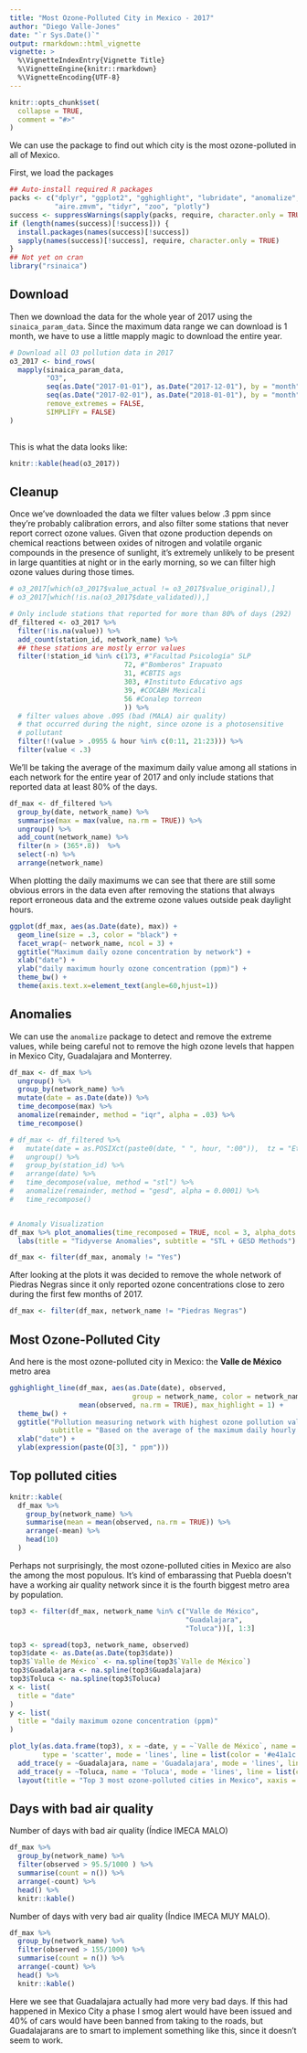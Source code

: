 ```yaml
---
title: "Most Ozone-Polluted City in Mexico - 2017"
author: "Diego Valle-Jones"
date: "`r Sys.Date()`"
output: rmarkdown::html_vignette
vignette: >
  %\VignetteIndexEntry{Vignette Title}
  %\VignetteEngine{knitr::rmarkdown}
  %\VignetteEncoding{UTF-8}
---
```


```r
knitr::opts_chunk$set(
  collapse = TRUE,
  comment = "#>"
)
```

We can use the package to find out which city is the most ozone-polluted in all of Mexico.

First, we load the packages

```r
## Auto-install required R packages
packs <- c("dplyr", "ggplot2", "gghighlight", "lubridate", "anomalize", 
           "aire.zmvm", "tidyr", "zoo", "plotly")
success <- suppressWarnings(sapply(packs, require, character.only = TRUE))
if (length(names(success)[!success])) {
  install.packages(names(success)[!success])
  sapply(names(success)[!success], require, character.only = TRUE)
}
## Not yet on cran
library("rsinaica")
```
## Download

Then we download the data for the whole year of 2017 using the `sinaica_param_data`. Since the maximum data range we can download is 1 month, we have to use a little mapply magic to download the entire year.


```r
# Download all O3 pollution data in 2017
o3_2017 <- bind_rows(
  mapply(sinaica_param_data,
         "O3",
         seq(as.Date("2017-01-01"), as.Date("2017-12-01"), by = "month"),
         seq(as.Date("2017-02-01"), as.Date("2018-01-01"), by = "month") - 1,
         remove_extremes = FALSE,
         SIMPLIFY = FALSE)
)
       
```
This is what the data looks like:

```r
knitr::kable(head(o3_2017))
```

## Cleanup

Once we've downloaded the data we filter values below .3 ppm since they're probably calibration errors, and also filter some stations that never report correct ozone values. Given that ozone production depends on chemical reactions between oxides of nitrogen and volatile organic compounds in the presence of sunlight, it’s extremely unlikely to be present in large quantities at night or in the early morning, so we can filter high ozone values during those times.

```r
# o3_2017[which(o3_2017$value_actual != o3_2017$value_original),]
# o3_2017[which(!is.na(o3_2017$date_validated)),]

# Only include stations that reported for more than 80% of days (292)
df_filtered <- o3_2017 %>%
  filter(!is.na(value)) %>%
  add_count(station_id, network_name) %>%
  ## these stations are mostly error values
  filter(!station_id %in% c(173, #"Facultad Psicología" SLP
                            72, #"Bomberos" Irapuato
                            31, #CBTIS ags 
                            303, #Instituto Educativo ags
                            39, #COCABH Mexicali
                            56 #Conalep torreon
                            )) %>%
  # filter values above .095 (bad (MALA) air quality)
  # that occurred during the night, since ozone is a photosensitive
  # pollutant
  filter(!(value > .0955 & hour %in% c(0:11, 21:23))) %>%
  filter(value < .3)
```

We'll be taking the average of the maximum daily value among all stations in each network for the entire year of 2017 and only include stations that reported data at least 80% of the days.

```r
df_max <- df_filtered %>%
  group_by(date, network_name) %>%
  summarise(max = max(value, na.rm = TRUE)) %>%
  ungroup() %>%
  add_count(network_name) %>%
  filter(n > (365*.8))  %>%
  select(-n) %>%
  arrange(network_name)
```

When plotting the daily maximums we can see that there are still some obvious errors in the data even after removing the stations that always report erroneous data and the extreme ozone values outside peak daylight hours.

```r
ggplot(df_max, aes(as.Date(date), max)) +
  geom_line(size = .3, color = "black") +
  facet_wrap(~ network_name, ncol = 3) +
  ggtitle("Maximum daily ozone concentration by network") +
  xlab("date") +
  ylab("daily maximum hourly ozone concentration (ppm)") +
  theme_bw() +
  theme(axis.text.x=element_text(angle=60,hjust=1))
```


## Anomalies

We can use the `anomalize` package to detect and remove the extreme values, while being careful not to remove the high ozone levels that happen in Mexico City, Guadalajara and Monterrey.

```r
df_max <- df_max %>%
  ungroup() %>%
  group_by(network_name) %>%
  mutate(date = as.Date(date)) %>%
  time_decompose(max) %>%
  anomalize(remainder, method = "iqr", alpha = .03) %>%
  time_recompose()

# df_max <- df_filtered %>%
#   mutate(date = as.POSIXct(paste0(date, " ", hour, ":00")),  tz = "Etc/GMT+6") %>%
#   ungroup() %>%
#   group_by(station_id) %>%
#   arrange(date) %>%
#   time_decompose(value, method = "stl") %>%
#   anomalize(remainder, method = "gesd", alpha = 0.0001) %>%
#   time_recompose()


# Anomaly Visualization
df_max %>% plot_anomalies(time_recomposed = TRUE, ncol = 3, alpha_dots = 0.25) +
  labs(title = "Tidyverse Anomalies", subtitle = "STL + GESD Methods") 

df_max <- filter(df_max, anomaly != "Yes")
```

After looking at the plots it was decided to remove the whole network of Piedras Negras since it only reported ozone concentrations close to zero during the first few months of 2017.

```r
df_max <- filter(df_max, network_name != "Piedras Negras")
```

## Most Ozone-Polluted City

And here is the most ozone-polluted city in Mexico: the <b>Valle de México</b> metro area

```r
gghighlight_line(df_max, aes(as.Date(date), observed, 
                              group = network_name, color = network_name),
                 mean(observed, na.rm = TRUE), max_highlight = 1) +
  theme_bw() +
  ggtitle("Pollution measuring network with highest ozone pollution values in 2017",
          subtitle = "Based on the average of the maximum daily hourly value. Source: SINAICA") +
  xlab("date") +
  ylab(expression(paste(O[3], " ppm")))
```

## Top polluted cities

```r
knitr::kable(
  df_max %>%
    group_by(network_name) %>%
    summarise(mean = mean(observed, na.rm = TRUE)) %>%
    arrange(-mean) %>%
    head(10)
  )
```

Perhaps not surprisingly, the most ozone-polluted cities in Mexico are also the among the most populous. It's kind of embarassing that Puebla doesn't have a working air quality network since it is the fourth biggest metro area by population.

```r

top3 <- filter(df_max, network_name %in% c("Valle de México",
                                           "Guadalajara",
                                           "Toluca"))[, 1:3]

top3 <- spread(top3, network_name, observed)
top3$date <- as.Date(as.Date(top3$date))
top3$`Valle de México` <- na.spline(top3$`Valle de México`)
top3$Guadalajara <- na.spline(top3$Guadalajara)
top3$Toluca <- na.spline(top3$Toluca)
x <- list(
  title = "date"
)
y <- list(
  title = "daily maximum ozone concentration (ppm)"
)

plot_ly(as.data.frame(top3), x = ~date, y = ~`Valle de México`, name = "Valle de México" ,
        type = 'scatter', mode = 'lines', line = list(color = '#e41a1c'), width = .5) %>%
  add_trace(y = ~Guadalajara, name = 'Guadalajara', mode = 'lines', line = list(color = '#377eb8'), width = .5) %>%
  add_trace(y = ~Toluca, name = 'Toluca', mode = 'lines', line = list(color = '#4daf4a'), width = .5) %>%
  layout(title = "Top 3 most ozone-polluted cities in Mexico", xaxis = x, yaxis = y)
```

## Days with bad air quality

Number of days with bad air quality (Índice IMECA MALO)

```r
df_max %>%
  group_by(network_name) %>%
  filter(observed > 95.5/1000 ) %>%
  summarise(count = n()) %>%
  arrange(-count) %>%
  head() %>%
  knitr::kable()
```



Number of days with very bad air quality (Índice IMECA MUY MALO). 

```r
df_max %>%
  group_by(network_name) %>%
  filter(observed > 155/1000) %>%
  summarise(count = n()) %>%
  arrange(-count) %>%
  head() %>%
  knitr::kable()

```

Here we see that Guadalajara actually had more very bad days. If this had happened in Mexico City a phase I smog alert would have been issued and 40% of cars would have been banned from taking to the roads, but Guadalajarans are to smart to implement something like this, since it doesn't seem to work.
